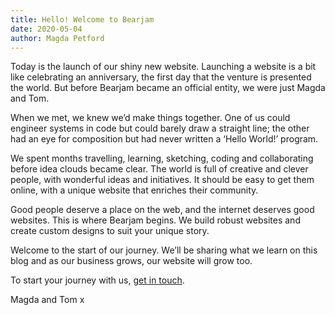 ```yaml
---
title: Hello! Welcome to Bearjam
date: 2020-05-04
author: Magda Petford
---
```


Today is the launch of our shiny new website. Launching a website is a bit like
celebrating an anniversary, the first day that the venture is presented the
world. But before Bearjam became an official entity, we were just Magda and Tom.

When we met, we knew we’d make things together. One of us could engineer systems
in code but could barely draw a straight line; the other had an eye for
composition but had never written a ‘Hello World!’ program.

We spent months travelling, learning, sketching, coding and collaborating before
idea clouds became clear. The world is full of creative and clever people, with
wonderful ideas and initiatives. It should be easy to get them online, with a
unique website that enriches their community.

Good people deserve a place on the web, and the internet deserves good websites.
This is where Bearjam begins. We build robust websites and create custom designs
to suit your unique story.

Welcome to the start of our journey. We’ll be sharing what we learn on this blog
and as our business grows, our website will grow too.

To start your journey with us, [get in touch](/contact).

Magda and Tom x
